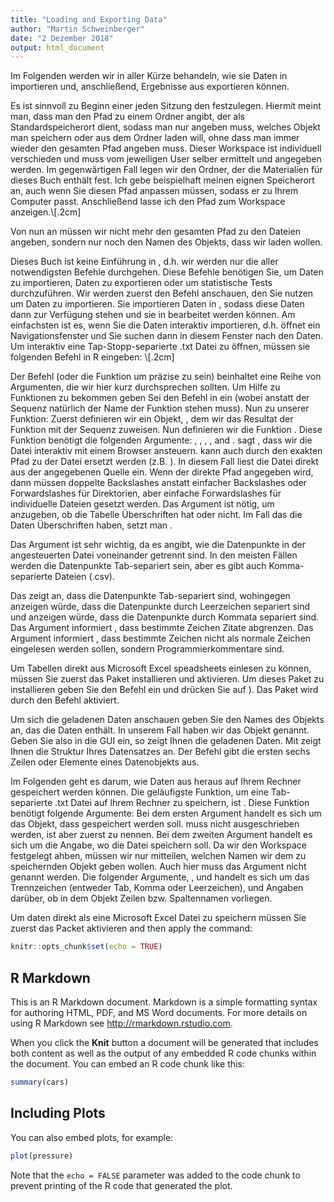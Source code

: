 ```yaml
---
title: "Loading and Exporting Data"
author: "Martin Schweinberger"
date: "2 Dezember 2018"
output: html_document
---
```


\pagebreak\section{Daten bearbeiten mit R}
Im Folgenden werden wir in aller Kürze behandeln, wie sie Daten in \verb!R! importieren und, anschließend, Ergebnisse aus \verb!R! exportieren können.

\subsection{Workspace festlegen}
Es ist sinnvoll zu Beginn einer jeden Sitzung den \textquote{Workspace} festzulegen. Hiermit meint man, dass man den Pfad zu einem Ordner angibt, der als Standardspeicherort dient, sodass man nur angeben muss, welches Objekt man speichern oder aus dem Ordner laden will, ohne dass man immer wieder den gesamten Pfad angeben muss. Dieser Workspace ist individuell verschieden und muss vom jeweiligen User selber ermittelt und angegeben werden. Im gegenwärtigen Fall legen wir den Ordner, der die Materialien für dieses Buch enthält fest. Ich gebe beispielhaft meinen eignen Speicherort an, auch wenn Sie diesen Pfad anpassen müssen, sodass er zu Ihrem Computer passt. Anschließend lasse ich \verb!R! den Pfad zum Workspace anzeigen.\\[.2cm]
\begin{lstlisting}
# Workspeace festlegen
setwd("E:\\StatisticsForLinguists")
# Workspace anzeigen
getwd()
\end{lstlisting}
Von nun an müssen wir nicht mehr den gesamten Pfad zu den Dateien angeben, sondern nur noch den Namen des Objekts, dass wir laden wollen.

\subsection{Daten importieren}
Dieses Buch ist keine Einführung in \verb!R!, d.h. wir werden nur die aller notwendigsten Befehle durchgehen. Diese Befehle benötigen Sie, um Daten zu importieren, Daten zu exportieren oder um statistische Tests durchzuführen. Wir werden zuerst den Befehl anschauen, den Sie nutzen um Daten zu importieren. Sie importieren Daten in \verb!R!, sodass \verb!R! diese Daten dann zur Verfügung stehen und sie in \verb!R! bearbeitet werden können. Am einfachsten ist es, wenn Sie die Daten interaktiv importieren, d.h. \verb!R! öffnet ein Navigationsfenster und Sie suchen dann in diesem Fenster nach den Daten. Um interaktiv eine Tap-Stopp-separierte .txt Datei zu öffnen, müssen sie folgenden Befehl in R eingeben: \\[.2cm]
\begin{lstlisting}
mydata <- read.table(choose.files(), header = T, sep = "\t", quote = "", comment.char = "")
\end{lstlisting}
Der Befehl (oder die Funktion um präzise zu sein) beinhaltet eine Reihe von Argumenten, die wir hier kurz durchsprechen sollten. Um Hilfe zu Funktionen zu bekommen geben Sei den Befehl \verb!?Packetname! in \verb!R! ein (wobei anstatt der Sequenz \verb!Packetname! natürlich der Name der Funktion stehen muss). Nun zu unserer Funktion: Zuerst definieren wir ein Objekt, \verb!mydata!, dem wir das Resultat der Funktion \verb!read.table! mit der Sequenz \verb!<-! zuweisen. Nun definieren wir die Funktion \verb!read.table!. Diese Funktion benötigt die folgenden Argumente: \verb!choose.files()!, \verb!header!, \verb!sep!, \verb!quote!, and \verb!comment.char!. \verb!choose.files()! sagt \verb!R!, dass wir die Datei interaktiv mit einem Browser ansteuern. \verb!choose.files()! kann auch durch den exakten Pfad zu der Datei ersetzt werden (z.B. \verb!"C:\\03-MyProjects\\03RorLinguists/testdata1.txt"!). In diesem Fall liest \verb!R! die Datei direkt aus der angegebenen Quelle ein. Wenn der direkte Pfad angegeben wird, dann müssen doppelte Backslashes anstatt einfacher Backslashes oder Forwardslashes für Direktorien, aber einfache Forwardslashes für individuelle Dateien gesetzt werden. Das Argument \verb!header! ist nötig, um anzugeben, ob die Tabelle Überschriften hat oder nicht. Im Fall das die Daten Überschriften haben, setzt man \verb!header=T!.

Das Argument \verb!sep! ist sehr wichtig, da es angibt, wie die Datenpunkte in der angesteuerten Datei voneinander getrennt sind. In den meisten Fällen werden die Datenpunkte Tab-separiert sein, aber es gibt auch Komma-separierte Dateien (.csv).

Das \verb!"\t"! zeigt an, dass die Datenpunkte Tab-separiert sind, wohingegen \verb!sep = " "! anzeigen würde, dass die Datenpunkte durch Leerzeichen separiert sind und \verb!sep = ","! anzeigen würde, dass die Datenpunkte durch Kommata separiert sind. Das Argument \verb!quote! informiert \verb!R!, dass bestimmte Zeichen Zitate abgrenzen. Das Argument \verb!comment.char! informiert \verb!R!, dass bestimmte Zeichen nicht als normale Zeichen eingelesen werden sollen, sondern Programmierkommentare sind.

Um Tabellen direkt aus Microsoft Excel speadsheets einlesen zu können, müssen Sie zuerst das Paket \verb!xlsx! installieren und aktivieren. Um dieses Paket zu installieren geben Sie den Befehl \verb!install.package("xlsx")! ein und drücken Sie auf \verb!Enter!). Das Paket \verb!xlsx! wird durch den Befehl \verb!library(xlsx)! aktiviert.

\begin{lstlisting}
install.package("xlsx")
library(xlsx)
# pfad festlegen
path <- "testdata1.xlsx"
# daten einlesen
#mydataxlsx <- read.xlsx(path, 1)
mydataxlsx <- read.xlsx(choose.files(), 1)
\end{lstlisting}

Um sich die geladenen Daten anschauen geben Sie den Names des Objekts an, das die Daten enthält. In unserem Fall haben wir das Objekt \verb!mydata! genannt. Geben Sie also \verb!mydata! in die \verb!R! GUI ein, so zeigt Ihnen \verb!R! die geladenen Daten. Mit \verb!str(mydata)! zeigt Ihnen \verb!R! die Struktur Ihres Datensatzes an. Der Befehl \verb!head(mydata)! gibt die ersten sechs Zeilen oder Elemente eines Datenobjekts aus.

\subsection{Daten exportieren}
Im Folgenden geht es darum, wie Daten aus \verb!R! heraus auf Ihrem Rechner gespeichert werden können. Die geläufigste Funktion, um eine Tab-separierte .txt Datei auf Ihrem Rechner zu speichern, ist \verb!write.table!. Diese Funktion benötigt folgende Argumente: Bei dem ersten Argument \verb!file! handelt es sich um das Objekt, dass gespeichert werden soll. \verb!file! muss nicht ausgeschrieben werden, ist aber zuerst zu nennen. Bei dem zweiten Argument \verb!path! handelt es sich um die Angabe, wo \verb!R! die Datei speichern soll. Da wir den Workspace festgelegt ahben, müssen wir \verb!R! nur mitteilen, welchen Namen wir dem zu speichernden Objekt geben wollen. Auch hier muss das Argument nicht genannt werden. Die folgender Argumente, \verb!sep!, \verb!col.names! und \verb!row.names! handelt es sich um das Trennzeichen (entweder Tab, Komma oder Leerzeichen), und Angaben darüber, ob in dem Objekt Zeilen bzw. Spaltennamen vorliegen.

\begin{lstlisting}
# pfad bestimmen
outpath <- "data01.txt"
# daten auf pc speichern
write.table(file = mydata, path = outpath, sep = "\t", col.names = TRUE, row.names = F,quote = F)
\end{lstlisting}

Um daten direkt als eine Microsoft Excel Datei zu speichern müssen Sie zuerst das Packet \verb!xlsx! aktivieren and then apply the \verb!write.xlsx! command:

\begin{lstlisting}
library(xlsx)
write.xlsx(mydata, "C:\\MyProjects\\StatzForLinguists/testdata.xlsx")
\end{lstlisting}


```r
knitr::opts_chunk$set(echo = TRUE)
```

## R Markdown

This is an R Markdown document. Markdown is a simple formatting syntax for authoring HTML, PDF, and MS Word documents. For more details on using R Markdown see <http://rmarkdown.rstudio.com>.

When you click the **Knit** button a document will be generated that includes both content as well as the output of any embedded R code chunks within the document. You can embed an R code chunk like this:

```r
summary(cars)
```

## Including Plots

You can also embed plots, for example:

```r
plot(pressure)
```

Note that the `echo = FALSE` parameter was added to the code chunk to prevent printing of the R code that generated the plot.
